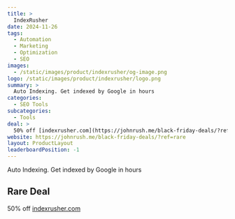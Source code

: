 ```yaml
---
title: >
  IndexRusher
date: 2024-11-26
tags:
  - Automation
  - Marketing
  - Optimization
  - SEO
images:
  - /static/images/product/indexrusher/og-image.png
logo: /static/images/product/indexrusher/logo.png
summary: >
  Auto Indexing. Get indexed by Google in hours
categories:
  - SEO Tools
subcategories:
  - Tools
deal: >
  50% off [indexrusher.com](https://johnrush.me/black-friday-deals/?ref=rare)
website: https://johnrush.me/black-friday-deals/?ref=rare
layout: ProductLayout
leaderboardPosition: -1
---
```

Auto Indexing. Get indexed by Google in hours

## Rare Deal

50% off [indexrusher.com](https://johnrush.me/black-friday-deals/?ref=rare)
